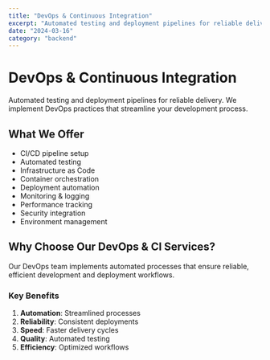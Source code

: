 ```yaml
---
title: "DevOps & Continuous Integration"
excerpt: "Automated testing and deployment pipelines for reliable delivery"
date: "2024-03-16"
category: "backend"
---
```


# DevOps & Continuous Integration

Automated testing and deployment pipelines for reliable delivery. We implement DevOps practices that streamline your development process.

## What We Offer

- CI/CD pipeline setup
- Automated testing
- Infrastructure as Code
- Container orchestration
- Deployment automation
- Monitoring & logging
- Performance tracking
- Security integration
- Environment management

## Why Choose Our DevOps & CI Services?

Our DevOps team implements automated processes that ensure reliable, efficient development and deployment workflows.

### Key Benefits

1. **Automation**: Streamlined processes
2. **Reliability**: Consistent deployments
3. **Speed**: Faster delivery cycles
4. **Quality**: Automated testing
5. **Efficiency**: Optimized workflows 